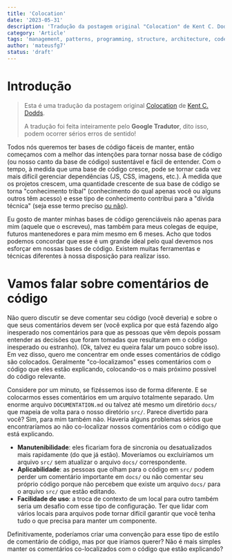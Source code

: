 ```yaml
---
title: 'Colocation'
date: '2023-05-31'
description: 'Tradução da postagem original "Colocation" de Kent C. Dodds.'
category: 'Article'
tags: 'management, patterns, programming, structure, architecture, codebase'
author: 'mateusfg7'
status: 'draft'
---
```


# Introdução

> Esta é uma tradução da postagem original [Colocation](https://kentcdodds.com/blog/colocation) de [Kent C. Dodds](https://kentcdodds.com/).
>
> A tradução foi feita inteiramente pelo **Google Tradutor**, dito isso, podem ocorrer sérios erros de sentido!

Todos nós queremos ter bases de código fáceis de manter, então começamos com a melhor das intenções para tornar nossa base de código (ou nosso canto da base de código) sustentável e fácil de entender. Com o tempo, à medida que uma base de código cresce, pode se tornar cada vez mais difícil gerenciar dependências (JS, CSS, imagens, etc.). À medida que os projetos crescem, uma quantidade crescente de sua base de código se torna "conhecimento tribal" (conhecimento do qual apenas você ou alguns outros têm acesso) e esse tipo de conhecimento contribui para a "dívida técnica" (seja esse termo preciso [ou não](https://twitter.com/ryanflorence/status/747983065738153985)).

Eu gosto de manter minhas bases de código gerenciáveis não apenas para mim (aquele que o escreveu), mas também para meus colegas de equipe, futuros mantenedores e para mim mesmo em 6 meses. Acho que todos podemos concordar que esse é um grande ideal pelo qual devemos nos esforçar em nossas bases de código. Existem muitas ferramentas e técnicas diferentes à nossa disposição para realizar isso.

# Vamos falar sobre comentários de código

Não quero discutir se deve comentar seu código (você deveria) e sobre o que seus comentários devem ser (você explica por que está fazendo algo inesperado nos comentários para que as pessoas que vêm depois possam entender as decisões que foram tomadas que resultaram em o código inesperado ou estranho). (Ok, talvez eu queira falar um pouco sobre isso). Em vez disso, quero me concentrar em onde esses comentários de código são colocados. Geralmente "co-localizamos" esses comentários com o código que eles estão explicando, colocando-os o mais próximo possível do código relevante.

Considere por um minuto, se fizéssemos isso de forma diferente. E se colocarmos esses comentários em um arquivo totalmente separado. Um enorme arquivo `DOCUMENTATION.md` ou talvez até mesmo um diretório `docs/` que mapeia de volta para o nosso diretório `src/`. Parece divertido para você? Sim, para mim também não. Haveria alguns problemas sérios que encontraríamos ao não co-localizar nossos comentários com o código que está explicando.

- **Manutenibilidade**: eles ficariam fora de sincronia ou desatualizados mais rapidamente (do que já estão). Moveríamos ou excluiríamos um arquivo `src/` sem atualizar o arquivo `docs/` correspondente.
- **Aplicabilidade**: as pessoas que olham para o código em `src/` podem perder um comentário importante em `docs/` ou não comentar seu próprio código porque não percebem que existe um arquivo `docs/` para o arquivo `src/` que estão editando.
- **Facilidade de uso**: a troca de contexto de um local para outro também seria um desafio com esse tipo de configuração. Ter que lidar com vários locais para arquivos pode tornar difícil garantir que você tenha tudo o que precisa para manter um componente.

Definitivamente, poderíamos criar uma convenção para esse tipo de estilo de comentário de código, mas por que iríamos querer? Não é mais simples manter os comentários co-localizados com o código que estão explicando?

